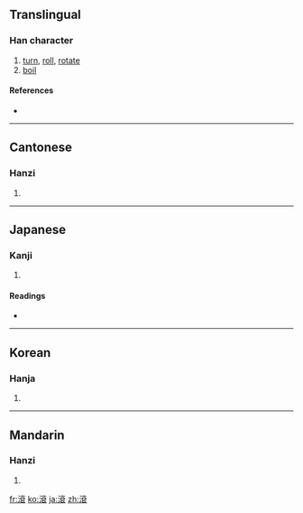 {{also|滚}}
==Translingual==

===Han character===
{{Han char|rn=85|rad=水|as=11|sn=14|four=3013<sub>2</sub>|canj=水卜金女 (EYCV)}}

# [[turn]], [[roll]], [[rotate]]
# [[boil]]

====References====
* {{Han ref|kx=0644.170|dkj=18098|dj=1052.020|hdz=31705.040|uh=6EFE|ud=28414|bh=BA75|bd=47733}}

----

==Cantonese==

===Hanzi===
{{yue-hanzi|jyut=|y=gwan2, kwan2|sim=滚}}

# {{defn|Cantonese|sort=水11}}

----

==Japanese==

===Kanji===
{{ja-kanji|grade=|rs=水11}}

# {{defn|Japanese|sort=水11}}

====Readings====
* {{ja-readings|on=[[こん]] (kon)|kun=[[たぎる]] (tagiru)}}

----

==Korean==

===Hanja===
{{ko-hanja|hangeul=곤|eumhun=|rv=gon|mr=kon|y=kon}}

# {{defn|Korean|sort=水11}}

----

==Mandarin==

===Hanzi===
{{cmn-hanzi|sim=滚|pin=[[gǔn]] ([[gun3]]), [[mèn]] ([[men4]])|wg=kun<sup>3</sup>, men<sup>4</sup>}}

# {{defn|Mandarin|sort=水11}}

[[fr:滾]]
[[ko:滾]]
[[ja:滾]]
[[zh:滾]]